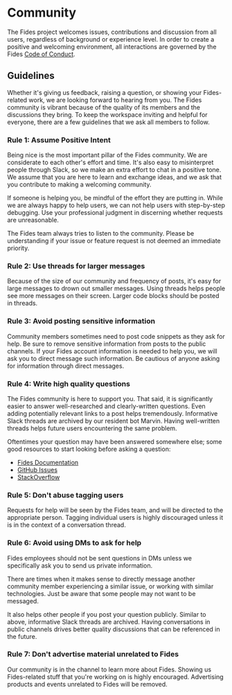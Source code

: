 
<NextSeo
  title="Fides Community Guidlines"
  description="Welcome to the Fides privacy engineering community. Please read the following guidelines to ensure a positive and welcoming environment for all users."
/>

# Community

The Fides project welcomes issues, contributions and discussion from all users, regardless of background or experience level. In order to create a positive and welcoming environment, all interactions are governed by the Fides [Code of Conduct](/community/code_of_conduct).

## Guidelines

Whether it's giving us feedback, raising a question, or showing your Fides-related work, we are looking forward to hearing from you. The Fides community is vibrant because of the quality of its members and the discussions they bring. To keep the workspace inviting and helpful for everyone, there are a few guidelines that we ask all members to follow.

### Rule 1: Assume Positive Intent

Being nice is the most important pillar of the Fides community. We are considerate to each other's effort and time. It's also easy to misinterpret people through Slack, so we make an extra effort to chat in a positive tone. We assume that you are here to learn and exchange ideas, and we ask that you contribute to making a welcoming community.

If someone is helping you, be mindful of the effort they are putting in. While we are always happy to help users, we can not help users with step-by-step debugging. Use your professional judgment in discerning whether requests are unreasonable.

The Fides team always tries to listen to the community. Please be understanding if your issue or feature request is not deemed an immediate priority.

### Rule 2: Use threads for larger messages

Because of the size of our community and frequency of posts, it's easy for large messages to drown out smaller messages. Using threads helps people see more messages on their screen. Larger code blocks should be posted in threads.

### Rule 3: Avoid posting sensitive information

Community members sometimes need to post code snippets as they ask for help. Be sure to remove sensitive information from posts to the public channels. If your Fides account information is needed to help you, we will ask you to direct message such information. Be cautious of anyone asking for information through direct messages.

### Rule 4: Write high quality questions

The Fides community is here to support you. That said, it is significantly easier to answer well-researched and clearly-written questions. Even adding potentially relevant links to a post helps tremendously.
Informative Slack threads are archived by our resident bot Marvin. Having well-written threads helps future users encountering the same problem.

Oftentimes your question may have been answered somewhere else; some good resources to start looking before asking a question:

* [Fides Documentation](https://ethyca.github.io/fides)
* [GitHub Issues](https://github.com/ethyca/fides/issues)
* [StackOverflow](https://stackoverflow.com/questions/tagged/fides)

### Rule 5: Don't abuse tagging users

Requests for help will be seen by the Fides team, and will be directed to the appropriate person. Tagging individual users is highly discouraged unless it is in the context of a conversation thread.

### Rule 6: Avoid using DMs to ask for help

Fides employees should not be sent questions in DMs unless we specifically ask you to send us private information.

There are times when it makes sense to directly message another community member experiencing a similar issue, or working with similar technologies. Just be aware that some people may not want to be messaged.

It also helps other people if you post your question publicly. Similar to above, informative Slack threads are archived. Having conversations in public channels drives better quality discussions that can be referenced in the future.

### Rule 7: Don't advertise material unrelated to Fides

Our community is in the channel to learn more about Fides. Showing us Fides-related stuff that you're working on is highly encouraged. Advertising products and events unrelated to Fides will be removed.